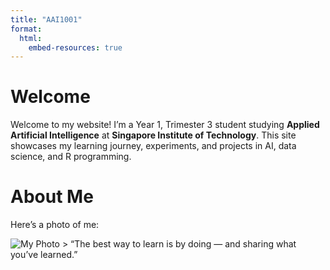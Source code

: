 ```yaml
---
title: "AAI1001"
format: 
  html:
    embed-resources: true
---
```


# Welcome

Welcome to my website! I’m a Year 1, Trimester 3 student studying **Applied Artificial Intelligence** at **Singapore Institute of Technology**. This site showcases my learning journey, experiments, and projects in AI, data science, and R programming.

# About Me

Here’s a photo of me:

![My Photo](me.jpg)
> “The best way to learn is by doing — and sharing what you've learned.”

